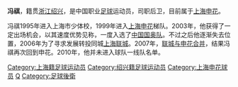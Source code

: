 {{Football player infobox
| playername = 冯祺
| image = 
| fullname = 冯祺
| englishfullname = Feng Qi
| nickname =
| dateofbirth ={{birth date and age|1981|8|13}}
| height={{height|m=1.83}}
| countryofbirth = {{CHN}}
| cityofbirth = [[上海|上海]]
| currentclub  =[[上海申花|上海申花]]
| clubnumber = 
| position = 后卫
| youthyears = 1999-2001年
| youthclubs = [[上海申花|上海申花]]
| years = 2002-2005年<br/>2006年<br/>2007-
| clubs = [[上海申花|上海申花]]<br/>[[上海联城|上海联城]]<br/>[[上海申花|上海申花]]
| caps(goals)= 8{{0}}(0)<br/>0{{0}}(0)<br/>7{{0}}(0)
| pcupdate = 2009-10-30
}}
'''冯祺'''{{BD|1981年|8月13日|||F}}，籍贯[[浙江|浙江]][[绍兴|绍兴]]，是中国职业[[足球|足球]]运动员，司职后卫，目前属于[[上海申花|上海申花]]。

冯祺1995年进入上海市少体校，1999年进入[[上海申花|上海申花]]梯队。2003年，他获得了一定出场机会，以其速度优势见称，一度入选了[[中国国奥队|中国国奥队]]。不过之后他逐渐失去位置，2006年为了寻求发展转投同城[[上海联城|上海联城]]。2007年，[[申花联城合并|联城与申花合并]]，结果冯祺再次回到申花。2010年，他并未进入球队一线队名单。

{{DEFAULTSORT:FENG Qi}}
[[Category:上海籍足球运动员|Category:上海籍足球运动员]]
[[Category:绍兴籍足球运动员|Category:绍兴籍足球运动员]]
[[Category:上海申花球员|Category:上海申花球员]]
[[Category:冯姓|Q]]
[[Category:足球後衛|Category:足球後衛]]